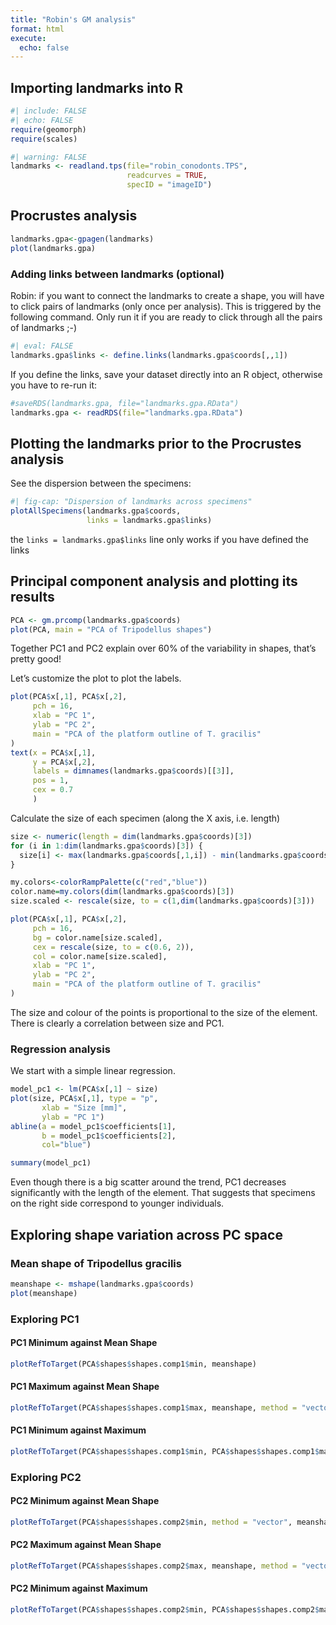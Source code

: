 ```yaml
---
title: "Robin's GM analysis"
format: html
execute:
  echo: false
---
```


## Importing landmarks into R

```r
#| include: FALSE
#| echo: FALSE
require(geomorph)
require(scales)
```

```r
#| warning: FALSE
landmarks <- readland.tps(file="robin_conodonts.TPS",
                          readcurves = TRUE,
                          specID = "imageID")
```

## Procrustes analysis

```r
landmarks.gpa<-gpagen(landmarks)
plot(landmarks.gpa)
```

### Adding links between landmarks (optional)

Robin: if you want to connect the landmarks to create a shape, you will have to click pairs of landmarks (only once per analysis). This is triggered by the following command. Only run it if you are ready to click through all the pairs of landmarks ;-)

```r
#| eval: FALSE
landmarks.gpa$links <- define.links(landmarks.gpa$coords[,,1])
```

If you define the links, save your dataset directly into an R object, otherwise you have to re-run it:

```r
#saveRDS(landmarks.gpa, file="landmarks.gpa.RData")
landmarks.gpa <- readRDS(file="landmarks.gpa.RData")
```

## Plotting the landmarks prior to the Procrustes analysis

See the dispersion between the specimens:

```r
#| fig-cap: "Dispersion of landmarks across specimens"
plotAllSpecimens(landmarks.gpa$coords,
                 links = landmarks.gpa$links)
```

the `links = landmarks.gpa$links` line only works if you have defined the links

## Principal component analysis and plotting its results

```r
PCA <- gm.prcomp(landmarks.gpa$coords) 
plot(PCA, main = "PCA of Tripodellus shapes")
```

Together PC1 and PC2 explain over 60% of the variability in shapes, that's pretty good!

Let's customize the plot to plot the labels.

```r
plot(PCA$x[,1], PCA$x[,2],
     pch = 16,
     xlab = "PC 1",
     ylab = "PC 2",
     main = "PCA of the platform outline of T. gracilis"
)
text(x = PCA$x[,1],
     y = PCA$x[,2],
     labels = dimnames(landmarks.gpa$coords)[[3]],
     pos = 1,
     cex = 0.7
     )
```


Calculate the size of each specimen (along the X axis, i.e. length)

```r
size <- numeric(length = dim(landmarks.gpa$coords)[3])
for (i in 1:dim(landmarks.gpa$coords)[3]) {
  size[i] <- max(landmarks.gpa$coords[,1,i]) - min(landmarks.gpa$coords[,1,i])
}
```


```r
my.colors<-colorRampPalette(c("red","blue"))
color.name=my.colors(dim(landmarks.gpa$coords)[3])
size.scaled <- rescale(size, to = c(1,dim(landmarks.gpa$coords)[3]))

plot(PCA$x[,1], PCA$x[,2],
     pch = 16,
     bg = color.name[size.scaled],
     cex = rescale(size, to = c(0.6, 2)),
     col = color.name[size.scaled],
     xlab = "PC 1",
     ylab = "PC 2",
     main = "PCA of the platform outline of T. gracilis"
)
```
The size and colour of the points is proportional to the size of the element. There is clearly a correlation between size and PC1.

### Regression analysis

We start with a simple linear regression.

```r
model_pc1 <- lm(PCA$x[,1] ~ size)
plot(size, PCA$x[,1], type = "p",
       xlab = "Size [mm]",
       ylab = "PC 1")
abline(a = model_pc1$coefficients[1], 
       b = model_pc1$coefficients[2],
       col="blue")
```

```r
summary(model_pc1)
```
Even though there is a big scatter around the trend, PC1 decreases significantly with the length of the element. That suggests that specimens on the right side correspond to younger individuals.

## Exploring shape variation across PC space

### Mean shape of Tripodellus gracilis

```r
meanshape <- mshape(landmarks.gpa$coords)
plot(meanshape)
```

### Exploring PC1

#### PC1 Minimum against Mean Shape

```r
plotRefToTarget(PCA$shapes$shapes.comp1$min, meanshape)
```

#### PC1 Maximum against Mean Shape

```r
plotRefToTarget(PCA$shapes$shapes.comp1$max, meanshape, method = "vector")
```

#### PC1 Minimum against Maximum

```r
plotRefToTarget(PCA$shapes$shapes.comp1$min, PCA$shapes$shapes.comp1$max, method = "vector", mag=2)
```

### Exploring PC2

#### PC2 Minimum against Mean Shape

```r
plotRefToTarget(PCA$shapes$shapes.comp2$min, method = "vector", meanshape)
```

#### PC2 Maximum against Mean Shape

```r
plotRefToTarget(PCA$shapes$shapes.comp2$max, meanshape, method = "vector")
```

#### PC2 Minimum against Maximum

```r
plotRefToTarget(PCA$shapes$shapes.comp2$min, PCA$shapes$shapes.comp2$max, method = "vector", mag = 2)
```
